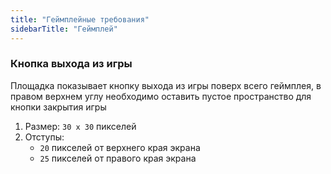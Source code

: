 ```yaml
---
title: "Геймплейные требования"
sidebarTitle: "Геймплей"
---
```


### Кнопка выхода из игры

Площадка показывает кнопку выхода из игры поверх всего геймплея, в правом верхнем углу необходимо оставить пустое пространство для кнопки закрытия игры

1. Размер: `30 x 30` пикселей
2. Отступы:
   - `20` пикселей от верхнего края экрана
   - `25` пикселей от правого края экрана
